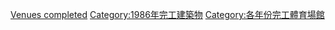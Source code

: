 {{10years|20世紀|完工體育場館|1986|各年份完工體育場館}}

[[Category:1986年體育|Venues completed]]
[[Category:1986年完工建築物|Category:1986年完工建築物]]
[[Category:各年份完工體育場館|Category:各年份完工體育場館]]